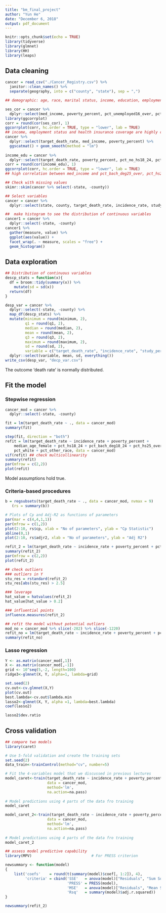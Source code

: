 ```yaml
---
title: "bm_final_project"
author: "Yun He"
date: "December 6, 2018"
output: pdf_document
---
```


```r
knitr::opts_chunk$set(echo = TRUE)
library(tidyverse)
library(glmnet)
library(HH)
library(leaps)
```

## Data cleaning 

```r
cancer = read_csv("./Cancer_Registry.csv") %>% 
  janitor::clean_names() %>% 
  separate(geography, into = c("county", "state"), sep = ",")

## demographic: age, race, marital status, income, education, employment and health insurance coverage

ses_cor = cancer %>% 
  dplyr::select(med_income, poverty_percent, pct_unemployed16_over, pct_private_coverage, pct_emp_priv_coverage, pct_public_coverage, pct_public_coverage_alone)
library(ggcorrplot)
corr = round(cor(ses_cor), 1)
ggcorrplot(corr, hc.order = TRUE, type = "lower", lab = TRUE)
## income, employment status and health insurance coverage are highly correlated
cancer %>% 
  dplyr::select(target_death_rate, med_income, poverty_percent) %>% 
  ggscatmat() + geom_smooth(method = "lm")
  
income_edu = cancer %>% 
  dplyr::select(target_death_rate, poverty_percent, pct_no_hs18_24, pct_hs18_24, pct_bach_deg18_24, pct_hs25_over, pct_bach_deg25_over)
corr = round(cor(income_edu), 1)
ggcorrplot(corr, hc.order = TRUE, type = "lower", lab = TRUE)
## high correlation between med_income and pct_bach_deg25_over, pct_hs25_over and pct_bach_deg25_over, so choose pct_hs25_over

## Check with missing values
skimr::skim(cancer %>% select(-state, -county))

## Select variables
cancer = cancer %>% 
  dplyr::select(state, county, target_death_rate, incidence_rate, study_per_cap, poverty_percent, median_age_female, percent_married, pct_no_hs18_24, pct_hs18_24, pct_bach_deg18_24, pct_hs25_over, pct_white, pct_asian, pct_other_race)

##  make histogram to see the distribution of continuous variables 
cancer1 = cancer %>% 
  dplyr::select(-state, -county)
cancer1 %>%
  gather(measure, value) %>%
  ggplot(aes(value)) +
  facet_wrap(. ~ measure, scales = "free") +
  geom_histogram()
```

## Data exploration

```r
## Distribution of continuous variables
descp_stats = function(x){
  df = broom::tidy(summary(x)) %>% 
    mutate(sd = sd(x))
  return(df)
}

desp_var = cancer %>% 
  dplyr::select(-state, -county) %>% 
  map_df(descp_stats) %>%
  mutate(minimum = round(minimum, 2),
         q1 = round(q1, 2),
         median = round(median, 2), 
         mean = round(mean, 2),
         q3 = round(q3, 2),
         maximum = round(maximum, 2),
         sd = round(sd, 2),    
         variable = c("target_death_rate", "incidence_rate", "study_per_cap", "poverty_percent", "median_age_female", "percent_married", "pct_no_hs18_24", "pct_hs18_24", "pct_bach_deg18_24", "pct_hs25_over", "pct_white", "pct_asian", "pct_other_race")) %>% 
  dplyr::select(variable, mean, sd, everything())
write_csv(desp_var, "decp_var.csv")

```

The outcome 'death rate' is normally distributed.

## Fit the model

### Stepwise regression

```r
cancer_mod = cancer %>% 
  dplyr::select(-state, -county)

fit = lm(target_death_rate ~ ., data = cancer_mod)
summary(fit)

step(fit, direction = "both")
refit = lm(target_death_rate ~ incidence_rate + poverty_percent + 
    median_age_female + pct_hs18_24 + pct_bach_deg18_24 + pct_hs25_over + 
    pct_white + pct_other_race, data = cancer_mod)
vif(refit) ## check multicollinearity
summary(refit)
par(mfrow = c(2,2))
plot(refit)
```

Model assumptions hold true.

### Criteria-based procedures

```r
b = regsubsets(target_death_rate ~ ., data = cancer_mod, nvmax = 9)
   (rs = summary(b))

# Plots of Cp and Adj-R2 as functions of parameters
par(mar = c(4,4,1,1))
par(mfrow = c(1,2))
plot(2:10, rs$cp, xlab = "No of parameters", ylab = "Cp Statistic")
abline(0,1)
plot(2:10, rs$adjr2, xlab = "No of parameters", ylab = "Adj R2")

refit_2 = lm(target_death_rate ~ incidence_rate + poverty_percent + pct_hs18_24+ pct_hs25_over, data = cancer_mod)
summary(refit_2)
par(mfrow = c(2,2))
plot(refit_2)

## check outliers
### outliers in Y
stu_res = rstandard(refit_2)
stu_res[abs(stu_res) > 2.5]

### leverage
hat_value = hatvalues(refit_2)
hat_value[hat_value > 0.2]

### influential points
influence.measures(refit_2)

## refit the model without potential outliers
mod_no = cancer_mod %>% slice(-282) %>% slice(-1220) 
refit_no = lm(target_death_rate ~ incidence_rate + poverty_percent + pct_hs18_24+ pct_hs25_over, data = cancer_mod)
summary(refit_no)
```

### Lasso regression

```r
Y <- as.matrix(cancer_mod[,1])
X <- as.matrix(cancer_mod[,-1])
grid <- 10^seq(5,-2, length=100)
ridge3<-glmnet(X, Y, alpha=1, lambda=grid)

set.seed(2)
cv.out<-cv.glmnet(X,Y)
plot(cv.out)
best.lambda<-cv.out$lambda.min
lasso2<-glmnet(X, Y, alpha =1, lambda=best.lambda)
coef(lasso2)

lasso2$dev.ratio
```

## Cross validation

```r
## compare two models
library(caret)

# Use 5-fold validation and create the training sets
set.seed(2)
data_train<-trainControl(method="cv", number=5)

# Fit the 4-variables model that we discussed in previous lectures
model_caret<-train(target_death_rate ~ incidence_rate + poverty_percent + median_age_female + pct_hs18_24 + pct_bach_deg18_24 + pct_hs25_over + pct_white + pct_other_race, 
                   data = cancer_mod,
                   method='lm',
                   na.action=na.pass)
  
# Model predictions using 4 parts of the data fro training 
model_caret

model_caret_2<-train(target_death_rate ~ incidence_rate + poverty_percent + pct_hs18_24 + pct_hs25_over,
                   data = cancer_mod,
                   method='lm',
                   na.action=na.pass)
  
# Model predictions using 4 parts of the data fro training 
model_caret_2

## assess model predictive capability
library(MPV)                           # For PRESS criterion

newsummary <- function(model)
{
    list('coefs'    = round(t(summary(model)$coef[, 1:2]), 4),
         'criteria' = cbind('SSE'   = anova(model)["Residuals", "Sum Sq"],
                            'PRESS' = PRESS(model),
                            'MSE'   = anova(model)["Residuals", "Mean Sq"],
                            'Rsq'   = summary(model)$adj.r.squared))
}

newsummary(refit_2)
```

